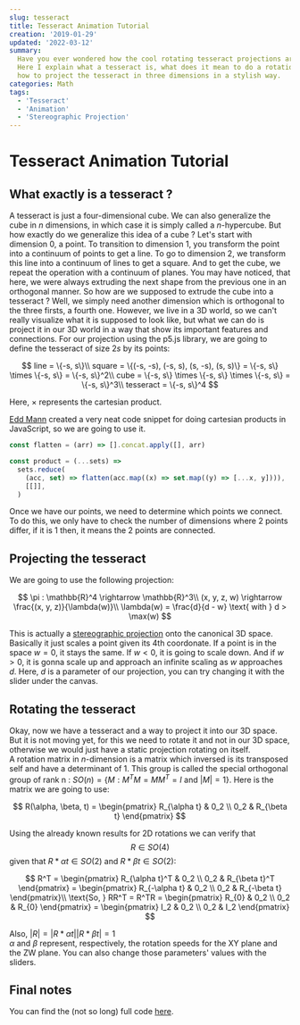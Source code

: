```yaml
---
slug: tesseract
title: Tesseract Animation Tutorial
creation: '2019-01-29'
updated: '2022-03-12'
summary:
  Have you ever wondered how the cool rotating tesseract projections are made ?
  Here I explain what a tesseract is, what does it mean to do a rotation in four dimensions and
  how to project the tesseract in three dimensions in a stylish way.
categories: Math
tags:
  - 'Tesseract'
  - 'Animation'
  - 'Stereographic Projection'
---
```



# Tesseract Animation Tutorial

<Tesseract />

## What exactly is a tesseract ?

A tesseract is just a four-dimensional cube.
We can also generalize the cube in $n$ dimensions,
in which case it is simply called a $n$-hypercube.
But how exactly do we generalize this idea of a cube ?
Let's start with dimension $0$, a point.
To transition to dimension $1$, you transform the point into a continuum of points to get a line.
To go to dimension $2$, we transform this line into a continuum of lines to get a square.
And to get the cube, we repeat the operation with a continuum of planes.
You may have noticed, that here, we were always extruding the next shape from the previous one in an orthogonal manner.
So how are we supposed to extrude the cube into a tesseract ?
Well, we simply need another dimension which is orthogonal to the three firsts, a fourth one.
However, we live in a 3D world, so we can't really visualize what it is supposed to look like,
but what we can do is project it in our 3D world in a way that show its important features and connections.
For our projection using the p5.js library, we are going to define the tesseract of size $2s$ by its points:

$$
line = \{-s, s\}\\
square = \{(-s, -s), (-s, s), (s, -s), (s, s)\} = \{-s, s\} \times \{-s, s\} = \{-s, s\}^2\\
cube = \{-s, s\} \times \{-s, s\} \times \{-s, s\} = \{-s, s\}^3\\
tesseract = \{-s, s\}^4
$$

Here, $\times$ represents the cartesian product.

[Edd Mann][1] created a very neat code snippet for doing cartesian products in JavaScript, so we are going to use it.

```javascript
const flatten = (arr) => [].concat.apply([], arr)

const product = (...sets) =>
  sets.reduce(
    (acc, set) => flatten(acc.map((x) => set.map((y) => [...x, y]))),
    [[]],
  )
```

Once we have our points, we need to determine which points we connect.
To do this, we only have to check the number of dimensions where 2 points differ,
if it is 1 then, it means the 2 points are connected.

## Projecting the tesseract

We are going to use the following projection:

$$
\pi : \mathbb{R}^4 \rightarrow \mathbb{R}^3\\
(x, y, z, w) \rightarrow \frac{(x, y, z)}{\lambda(w)}\\
\lambda(w) = \frac{d}{d - w} \text{ with } d > \max(w)
$$

This is actually a [stereographic projection][2]
onto the canonical 3D space. Basically it just scales a point given its 4th coordonate.
If a point is in the space $w = 0$, it stays the same.
If $w < 0$, it is going to scale down.
And if $w > 0$, it is gonna scale up and approach an infinite scaling as $w$ approaches $d$.
Here, $d$ is a parameter of our projection, you can try changing it with the slider under the canvas.

## Rotating the tesseract

Okay, now we have a tesseract and a way to project it into our 3D space.
But it is not moving yet, for this we need to rotate it and not in our 3D space,
otherwise we would just have a static projection rotating on itself. <br/>
A rotation matrix in $n$-dimension is a matrix which inversed is its transposed self and have a determinant of 1.
This group is called the special orthogonal group of rank n : $SO(n) = \{M : M^TM = MM^T = I \text{ and } |M| = 1\}$.
Here is the matrix we are going to use:

$$
R(\alpha, \beta, t) =
\begin{pmatrix}
R_{\alpha t} & 0_2 \\
0_2 & R_{\beta t}
\end{pmatrix}
$$

Using the already known results for 2D rotations we can verify that $$ R \in SO(4) $$ given
that $R*{\alpha t} \in SO(2)$ and $R*{\beta t} \in SO(2)$:

$$
R^T =
\begin{pmatrix}
R_{\alpha t}^T & 0_2 \\
0_2 & R_{\beta t}^T
\end{pmatrix} =
\begin{pmatrix}
R_{-\alpha t} & 0_2 \\
0_2 & R_{-\beta t}
\end{pmatrix}\\
\text{So, } RR^T = R^TR =
\begin{pmatrix}
R_{0} & 0_2 \\
0_2 & R_{0}
\end{pmatrix} =
\begin{pmatrix}
I_2 & 0_2 \\
0_2 & I_2
\end{pmatrix}
$$

Also, $|R| = |R*{\alpha t}||R*{\beta t}| = 1$ <br/> $\alpha$ and $\beta$ represent,
respectively, the rotation speeds for the XY plane and the ZW plane.
You can also change those parameters' values with the sliders.

## Final notes

You can find the (not so long) full code [here][3].

[1]: https://eddmann.com/posts/cartesian-product-in-javascript/
[2]: https://en.wikipedia.org/wiki/Stereographic_projection
[3]: https://github.com/devspaceship/science-decoder/tree/master/components/tesseract
